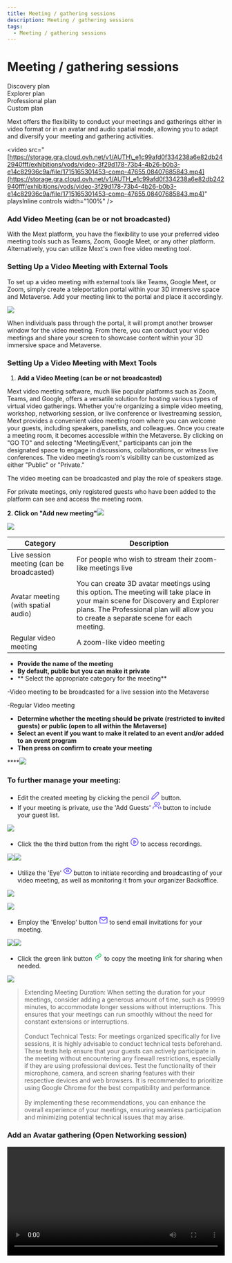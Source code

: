 ```yaml
---
title: Meeting / gathering sessions
description: Meeting / gathering sessions
tags:
  - Meeting / gathering sessions
---
```


# **Meeting / gathering sessions**

<div class="flex-row">
  <div class="plan">Discovery plan</div>
  <div class="plan">Explorer plan</div>
  <div class="plan">Professional plan</div>
  <div class="plan">Custom plan</div>
</div>

Mext offers the flexibility to conduct your meetings and gatherings either in video format or in an avatar and audio
spatial mode, allowing you to adapt and diversify your meeting and gathering activities.

\<video src="[https://storage.gra.cloud.ovh.net/v1/AUTH\_e1c99afd0f334238a6e82db242940fff/exhibitions/vods/video-3f29d178-73b4-4b26-b0b3-e14c82936c9a/file/1715165301453-comp-47655.08407685843.mp4](https://storage.gra.cloud.ovh.net/v1/AUTH_e1c99afd0f334238a6e82db242940fff/exhibitions/vods/video-3f29d178-73b4-4b26-b0b3-e14c82936c9a/file/1715165301453-comp-47655.08407685843.mp4)" playsInline controls width="100%" />

### **Add Video Meeting (can be or not broadcasted)**

With the Mext platform, you have the flexibility to use your preferred video meeting tools such as Teams, Zoom, Google Meet, or any other platform. Alternatively, you can utilize Mext's own free video meeting tool.

### **Setting Up a Video Meeting with External Tools**

To set up a video meeting with external tools like Teams, Google Meet, or Zoom, simply create a teleportation portal within your 3D immersive space and Metaverse. Add your meeting link to the portal and place it accordingly.

![](/img/Marvaimages/documentationvideoteleport.jpg)

When individuals pass through the portal, it will prompt another browser window for the video meeting. From there, you can conduct your video meetings and share your screen to showcase content within your 3D immersive space and Metaverse.

### **Setting Up a Video Meeting with Mext Tools**

1. **Add a Video Meeting (can be or not broadcasted)**

Mext video meeting software, much like popular platforms such as Zoom, Teams, and Google, offers a versatile solution for hosting various types of virtual video gatherings. Whether you're organizing a simple video meeting, workshop, networking session, or live conference or livestreaming session, Mext provides a convenient video meeting room where you can welcome your guests, including speakers, panelists, and colleagues. Once you create a meeting room, it becomes accessible within the Metaverse. By clicking on "GO TO" and selecting "Meeting/Event," participants can join the designated space to engage in discussions, collaborations, or witness live conferences. The video meeting’s room's visibility can be customized as either "Public" or "Private."

The video meeting can be broadcasted and play the role of speakers stage.

For private meetings, only registered guests who have been added to the platform can see and access the meeting room.

**2.  Click on "Add new meeting"**![](/img/Marvaimages/Documentationmeting.jpg)

![](/img/Marvaimages/documentationj\(1\).jpg)

| Category                                  | Description                                                                                                                                                                                                             |
| ----------------------------------------- | ----------------------------------------------------------------------------------------------------------------------------------------------------------------------------------------------------------------------- |
| Live session meeting (can be broadcasted) | For people who wish to stream their zoom-like meetings live                                                                                                                                                             |
| Avatar meeting (with spatial audio)       | You can create 3D avatar meetings using this option. The meeting will take place in your main scene for Discovery and Explorer plans. The Professional plan will allow you to create a separate scene for each meeting. |
| Regular video meeting                     | A zoom-like video meeting                                                                                                                                                                                               |

* **Provide the name of the meeting**
* **By default, public but you can make it private**
* \*\* Select the appropriate category for the meeting\*\*

-Video meeting to be broadcasted for a live session into the Metaverse

-Regular Video meeting

* **Determine whether the meeting should be private (restricted to invited guests) or public (open to all within the Metaverse)**
* **Select an event if you want to make it related to an event and/or added to an event program**
* **Then press on confirm to create your meeting**

\*\*\*\*![](/img/Documentationregistrationformlivesessionh.jpg)

### **To further manage your meeting:**

* Edit the created meeting by clicking the pencil <svg stroke="rgb(105 81 255)" fill="none" stroke-width="2" viewBox="0 0 24 24" stroke-linecap="round" stroke-linejoin="round" data-tip="Edit meeting" height="20" width="20" xmlns="http://www.w3.org/2000/svg" currentItem="false"><path d="M17 3a2.828 2.828 0 1 1 4 4L7.5 20.5 2 22l1.5-5.5L17 3z" /></svg> button.
* If your meeting is private, use the 'Add Guests'   <svg stroke="rgb(105 81 255)" fill="none" stroke-width="2" viewBox="0 0 24 24" stroke-linecap="round" stroke-linejoin="round" data-tip="guests	" height="20" width="20" xmlns="http://www.w3.org/2000/svg" currentItem="false"><path d="M17 21v-2a4 4 0 0 0-4-4H5a4 4 0 0 0-4 4v2" /><circle cx="9" cy="7" r="4" /><path d="M23 21v-2a4 4 0 0 0-3-3.87" /><path d="M16 3.13a4 4 0 0 1 0 7.75" /></svg> button to include your guest list.

![](/img/Marvaimages/Documentationl.jpg)

* Click the the third button from the right  <svg stroke="rgb(105 81 255)" fill="none" stroke-width="2" viewBox="0 0 24 24" stroke-linecap="round" stroke-linejoin="round" data-tip="Recordings" height="20" width="20" xmlns="http://www.w3.org/2000/svg" currentItem="false"><circle cx="12" cy="12" r="10" /><polygon points="10 8 16 12 10 16 10 8" /></svg> to access recordings.

![](/img/Marvaimages/Documentationm.jpg)![](/img/Marvaimages/Documentationn.jpg)

* Utilize the 'Eye'   <svg stroke="rgb(105 81 255)" fill="none" stroke-width="2" viewBox="0 0 24 24" stroke-linecap="round" stroke-linejoin="round" data-tip="Monitor" height="20" width="20" xmlns="http://www.w3.org/2000/svg" currentItem="false"><path d="M1 12s4-8 11-8 11 8 11 8-4 8-11 8-11-8-11-8z" /><circle cx="12" cy="12" r="3" /></svg> button to initiate recording and broadcasting of your video meeting, as well as monitoring it from your organizer Backoffice.

![](/img/Marvaimages/Documentationo.jpg)

![](/img/Marvaimages/documentationp.jpg)

* Employ the 'Envelop' button  <svg stroke="rgb(105 81 255)" fill="none" stroke-width="2" viewBox="0 0 24 24" stroke-linecap="round" stroke-linejoin="round" data-tip="Send invitation to participants" class="text-indigo-500" height="20" width="20" xmlns="http://www.w3.org/2000/svg" currentItem="false"><path d="M4 4h16c1.1 0 2 .9 2 2v12c0 1.1-.9 2-2 2H4c-1.1 0-2-.9-2-2V6c0-1.1.9-2 2-2z" /><polyline points="22,6 12,13 2,6" /></svg> to send email invitations for your meeting.

![](/img/Marvaimages/Documentationp\(1\).jpg)![](/img/Marvaimages/Documentationmetinr.jpg)

* Click the green link button  <svg stroke="rgb(42 209 103)" fill="rgb(42 209 103)" stroke-width="0" viewBox="0 0 24 24" data-tip="Direct Access Link" class="text-green-500" height="20" width="20" xmlns="http://www.w3.org/2000/svg" currentItem="false"><path d="M8.465 11.293c1.133-1.133 3.109-1.133 4.242 0l.707.707 1.414-1.414-.707-.707c-.943-.944-2.199-1.465-3.535-1.465s-2.592.521-3.535 1.465L4.929 12a5.008 5.008 0 0 0 0 7.071 4.983 4.983 0 0 0 3.535 1.462A4.982 4.982 0 0 0 12 19.071l.707-.707-1.414-1.414-.707.707a3.007 3.007 0 0 1-4.243 0 3.005 3.005 0 0 1 0-4.243l2.122-2.121z" /><path d="m12 4.929-.707.707 1.414 1.414.707-.707a3.007 3.007 0 0 1 4.243 0 3.005 3.005 0 0 1 0 4.243l-2.122 2.121c-1.133 1.133-3.109 1.133-4.242 0L10.586 12l-1.414 1.414.707.707c.943.944 2.199 1.465 3.535 1.465s2.592-.521 3.535-1.465L19.071 12a5.008 5.008 0 0 0 0-7.071 5.006 5.006 0 0 0-7.071 0z" /></svg> to copy the meeting link for sharing when needed.

![](/img/Marvaimages/Documentations.jpg)

> Extending Meeting Duration: When setting the duration for your meetings, consider adding a generous amount of time, such as 99999 minutes, to accommodate longer sessions without interruptions. This ensures that your meetings can run smoothly without the need for constant extensions or interruptions. \
> \
> Conduct Technical Tests: For meetings organized specifically for live sessions, it is highly advisable to conduct technical tests beforehand. These tests help ensure that your guests can actively participate in the meeting without encountering any firewall restrictions, especially if they are using professional devices. Test the functionality of their microphone, camera, and screen sharing features with their respective devices and web browsers. It is recommended to prioritize using Google Chrome for the best compatibility and performance.\
> \
> By implementing these recommendations, you can enhance the overall experience of your meetings, ensuring seamless participation and minimizing potential technical issues that may arise.

### **Add an Avatar gathering (Open Networking session)**

<video src="https://storage.gra.cloud.ovh.net/v1/AUTH_e1c99afd0f334238a6e82db242940fff/exhibitions/vods/video-9eb7e31b-2889-46ac-9379-bf51f259b2e4/file/1715166765570-comp-17171.11862152938.mp4" playsInline controls width="100%" />

You have the option to host a meeting where avatars and audio spatial features are combined, enabling people to come together and participate in various activities and open networking sessions. To create an avatar gathering for an open networking session or any other activity.

* Click on "Add new meeting"
* Provide a title for the meeting
* By default public but you can make it private
* Select the appropriate category for the meeting “Avatar gathering (with Audio spatial)”
* Determine whether the meeting should be private (restricted to invited guests) or public (open to all within the Metaverse)
* Select an event if you want to make it related to an event and/or added to an event program
* Then press on add to create your avatars gathering

![](/img/Marvaimages/Documentationv.jpg)

### To further manage your meeting:

* Edit the created meeting by clicking the **pencil icon**.
* If your meeting is private, use the **'Add Guests'** button to include your guest list.
* Employ the **'Envelop'** button to send email invitations for your meeting.
* Utilize the **'3 Squares'** button to access the Metabuilder and craft your 3D meeting space.  Here, you can:

-Elevate your 3D space and tailor it to suit your avatar gathering meeting.

-Establish a dedicated 3D location within your 3D interactive space and Metaverse, such as adding a building to               host your avatar gathering guests. Ensure you adjust the teleportation settings for the entry to this specific space, ensuring that when your guests join the meeting, they are seamlessly transported to the designated meeting space.

-If you have a Professional subscription, allowing multiple scenes, you even have the capability to construct an entire scene exclusively dedicated to your avatar gathering meeting."

* Click the **green link** button to copy the meeting link for sharing when needed.

